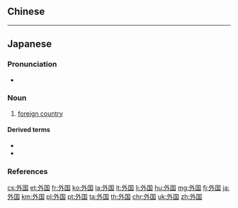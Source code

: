 ==Chinese==
{{zh-see|外國}}

----

==Japanese==
{{ja-kanjitab|がい|こく|yomi=o}}

===Pronunciation===
* {{ja-pron|がいこく|y=o|acc=0|acc_ref=NHK}}

===Noun===
{{ja-noun|がいこく|kyu=外國}}

# [[foreign country]]

====Derived terms====
* {{ja-r|外国語|がいこくご}}
* {{ja-r|外国人|がいこくじん}}

===References===
<references/>

[[cs:外国]]
[[et:外国]]
[[fr:外国]]
[[ko:外国]]
[[la:外国]]
[[lt:外国]]
[[li:外国]]
[[hu:外国]]
[[mg:外国]]
[[fj:外国]]
[[ja:外国]]
[[km:外国]]
[[pl:外国]]
[[pt:外国]]
[[ta:外国]]
[[th:外国]]
[[chr:外国]]
[[uk:外国]]
[[zh:外国]]